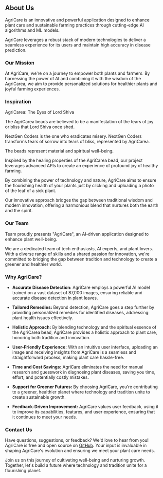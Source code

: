 ## About Us

AgriCare is an innovative and powerful application designed to enhance plant care and sustainable farming practices through cutting-edge AI algorithms and ML models.

AgriCare leverages a robust stack of modern technologies to deliver a seamless experience for its users and maintain high accuracy in disease prediction.

### Our Mission

At AgriCare, we're on a journey to empower both plants and farmers. By harnessing the power of AI and combining it with the wisdom of the AgriCarea, we aim to provide personalized solutions for healthier plants and joyful farming experiences.

### Inspiration

AgriCarea: The Eyes of Lord Shiva

The AgriCarea beads are believed to be a manifestation of the tears of joy or bliss that Lord Shiva once shed.

NextGen Coders is the one who eradicates misery. NextGen Coders transforms tears of sorrow into tears of bliss, represented by AgriCarea.

The beads represent material and spiritual well-being.

Inspired by the healing properties of the AgriCarea bead, our project leverages advanced APIs to create an experience of profound joy of healthy farming.

By combining the power of technology and nature, AgriCare aims to ensure the flourishing health of your plants just by clicking and uploading a photo of the leaf of a sick plant.

Our innovative approach bridges the gap between traditional wisdom and modern innovation, offering a harmonious blend that nurtures both the earth and the spirit.

### Our Team

Team  proudly presents "AgriCare", an AI-driven application designed to enhance plant well-being.

We are a dedicated team of tech enthusiasts, AI experts, and plant lovers. With a diverse range of skills and a shared passion for innovation, we're committed to bridging the gap between tradition and technology to create a greener and healthier world.

### Why AgriCare?

- **Accurate Disease Detection:** AgriCare employs a powerful AI model trained on a vast dataset of 87,000 images, ensuring reliable and accurate disease detection in plant leaves.

- **Tailored Remedies:** Beyond detection, AgriCare goes a step further by providing personalized remedies for identified diseases, addressing plant health issues effectively.

- **Holistic Approach:** By blending technology and the spiritual essence of the AgriCarea bead, AgriCare provides a holistic approach to plant care, honoring both tradition and innovation.

- **User-Friendly Experience:** With an intuitive user interface, uploading an image and receiving insights from AgriCare is a seamless and straightforward process, making plant care hassle-free.

- **Time and Cost Savings:** AgriCare eliminates the need for manual research and guesswork in diagnosing plant diseases, saving you time, effort, and potentially costly mistakes.

- **Support for Greener Futures:** By choosing AgriCare, you're contributing to a greener, healthier planet where technology and tradition unite to create sustainable growth.

- **Feedback-Driven Improvement:** AgriCare values user feedback, using it to improve its capabilities, features, and user experience, ensuring that it continues to meet your needs.

### Contact Us

Have questions, suggestions, or feedback? We'd love to hear from you! AgriCare is free and open source on [GitHub](https://github.com/rahulkarda/AgriCare). Your input is invaluable in shaping AgriCare's evolution and ensuring we meet your plant care needs.

Join us on this journey of cultivating well-being and nurturing growth. Together, let's build a future where technology and tradition unite for a flourishing planet.
